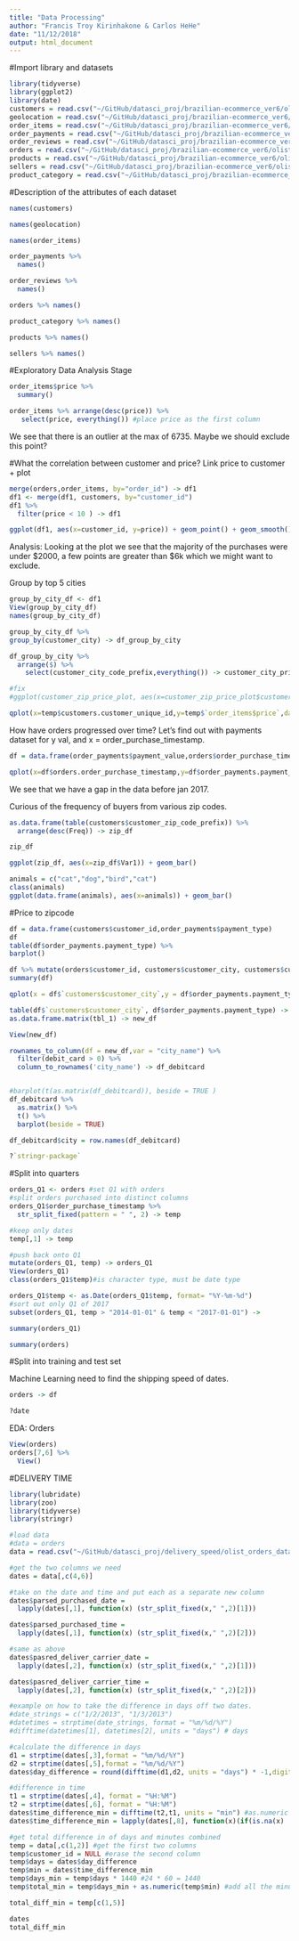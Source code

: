 ```yaml
---
title: "Data Processing"
author: "Francis Troy Kirinhakone & Carlos HeHe"
date: "11/12/2018"
output: html_document
---
```

#Import library and datasets
```r
library(tidyverse)
library(ggplot2)
library(date)
customers = read.csv("~/GitHub/datasci_proj/brazilian-ecommerce_ver6/olist_customers_dataset.csv")
geolocation = read.csv("~/GitHub/datasci_proj/brazilian-ecommerce_ver6/olist_geolocation_dataset.csv")
order_items = read.csv("~/GitHub/datasci_proj/brazilian-ecommerce_ver6/olist_order_items_dataset.csv")
order_payments = read.csv("~/GitHub/datasci_proj/brazilian-ecommerce_ver6/olist_order_payments_dataset.csv")
order_reviews = read.csv("~/GitHub/datasci_proj/brazilian-ecommerce_ver6/olist_order_reviews_dataset.csv")
orders = read.csv("~/GitHub/datasci_proj/brazilian-ecommerce_ver6/olist_orders_dataset.csv",na.strings = c("","NA"))
products = read.csv("~/GitHub/datasci_proj/brazilian-ecommerce_ver6/olist_products_dataset.csv")
sellers = read.csv("~/GitHub/datasci_proj/brazilian-ecommerce_ver6/olist_sellers_dataset.csv")
product_category = read.csv("~/GitHub/datasci_proj/brazilian-ecommerce_ver6/product_category_name_translation.csv")
```

#Description of the attributes of each dataset
```r
names(customers)
```
```r
names(geolocation)
```
```r
names(order_items)
```
```r
order_payments %>%
  names()
```
```r
order_reviews %>%
  names()
```
```r
orders %>% names()
```
```r
product_category %>% names()
```
```r
products %>% names()
```
```r
sellers %>% names()
```


#Exploratory Data Analysis Stage
```r
order_items$price %>%
  summary()

order_items %>% arrange(desc(price)) %>%
   select(price, everything()) #place price as the first column
```
We see that there is an outlier at the max of 6735. Maybe we should exclude this point?

#What the correlation between customer and price?
Link price to customer + plot
```r
merge(orders,order_items, by="order_id") -> df1
df1 <- merge(df1, customers, by="customer_id")
df1 %>% 
  filter(price < 10 ) -> df1

ggplot(df1, aes(x=customer_id, y=price)) + geom_point() + geom_smooth()
```
Analysis: Looking at the plot we see that the majority of the purchases were under $2000, a few points are greater than $6k which we might want to exclude.

Group by top 5 cities
```r
group_by_city_df <- df1
View(group_by_city_df)
names(group_by_city_df)

group_by_city_df %>%
group_by(customer_city) -> df_group_by_city

df_group_by_city %>% 
  arrange($) %>%
    select(customer_city_code_prefix,everything()) -> customer_city_price_plot

#fix
#ggplot(customer_zip_price_plot, aes(x=customer_zip_price_plot$customer_id,y=customer_zip_price_plot$price, ))

qplot(x=temp$customers.customer_unique_id,y=temp$`order_items$price`,data=temp, color=temp$`customers$customer_zip_code_prefix`) + geom_point() + coord_fixed(2)
```
How have orders progressed over time?
Let's find out with payments dataset for y val, and x = order_purchase_timestamp.
```r
df = data.frame(order_payments$payment_value,orders$order_purchase_timestamp)

qplot(x=df$orders.order_purchase_timestamp,y=df$order_payments.payment_value,data=df, color="red")
```
We see that we have a gap in the data before jan 2017. 

Curious of the frequency of buyers from various zip codes.
```r
as.data.frame(table(customers$customer_zip_code_prefix)) %>% 
  arrange(desc(Freq)) -> zip_df

zip_df

ggplot(zip_df, aes(x=zip_df$Var1)) + geom_bar()

animals = c("cat","dog","bird","cat")
class(animals)
ggplot(data.frame(animals), aes(x=animals)) + geom_bar()
```

#Price to zipcode

```r
df = data.frame(customers$customer_id,order_payments$payment_type)
df
table(df$order_payments.payment_type) %>%
barplot()

df %>% mutate(orders$customer_id, customers$customer_city, customers$customer_state) -> df
summary(df)

qplot(x = df$`customers$customer_city`,y = df$order_payments.payment_type)

table(df$`customers$customer_city`, df$order_payments.payment_type) -> tbl_1
as.data.frame.matrix(tbl_1) -> new_df

View(new_df)

rownames_to_column(df = new_df,var = "city_name") %>%
  filter(debit_card > 0) %>% 
  column_to_rownames('city_name') -> df_debitcard


#barplot(t(as.matrix(df_debitcard)), beside = TRUE )
df_debitcard %>%
  as.matrix() %>%
  t() %>%
  barplot(beside = TRUE)

df_debitcard$city = row.names(df_debitcard)

?`stringr-package`
```
#Split into quarters
```r
orders_Q1 <- orders #set Q1 with orders
#split orders purchased into distinct columns
orders_Q1$order_purchase_timestamp %>%
  str_split_fixed(pattern = " ", 2) -> temp

#keep only dates
temp[,1] -> temp

#push back onto Q1
mutate(orders_Q1, temp) -> orders_Q1
View(orders_Q1)
class(orders_Q1$temp)#is character type, must be date type

orders_Q1$temp <- as.Date(orders_Q1$temp, format= "%Y-%m-%d")
#sort out only Q1 of 2017
subset(orders_Q1, temp > "2014-01-01" & temp < "2017-01-01") -> 

summary(orders_Q1)
```
```r
summary(orders)
```



#Split into training and test set

Machine Learning
need to find the shipping speed of dates.
```r
orders -> df

?date
```

EDA: Orders
```r
View(orders)
orders[7,6] %>%
  View()
```


#DELIVERY TIME
```r
library(lubridate)
library(zoo)
library(tidyverse)
library(stringr)

#load data
#data = orders
data = read.csv("~/GitHub/datasci_proj/delivery_speed/olist_orders_dataset.csv")

#get the two columns we need
dates = data[,c(4,6)]

#take on the date and time and put each as a separate new column
dates$parsed_purchased_date = 
  lapply(dates[,1], function(x) (str_split_fixed(x," ",2)[1]))

dates$parsed_purchased_time = 
  lapply(dates[,1], function(x) (str_split_fixed(x," ",2)[2]))

#same as above
dates$pasred_deliver_carrier_date = 
  lapply(dates[,2], function(x) (str_split_fixed(x," ",2)[1]))

dates$pasred_deliver_carrier_time = 
  lapply(dates[,2], function(x) (str_split_fixed(x," ",2)[2]))

#example on how to take the difference in days off two dates.
#date_strings = c("1/2/2013", "1/3/2013")
#datetimes = strptime(date_strings, format = "%m/%d/%Y")
#difftime(datetimes[1], datetimes[2], units = "days") # days

#calculate the difference in days
d1 = strptime(dates[,3],format = "%m/%d/%Y")
d2 = strptime(dates[,5],format = "%m/%d/%Y")
dates$day_difference = round(difftime(d1,d2, units = "days") * -1,digit = 0)

#difference in time
t1 = strptime(dates[,4], format = "%H:%M")
t2 = strptime(dates[,6], format = "%H:%M")
dates$time_difference_min = difftime(t2,t1, units = "min") #as.numeric
dates$time_difference_min = lapply(dates[,8], function(x)(if(is.na(x) != TRUE && x < 0){x * -1} else{x})) #turn all values positive

#get total difference in of days and minutes combined
temp = data[,c(1,2)] #get the first two columns
temp$customer_id = NULL #erase the second column
temp$days = dates$day_difference
temp$min = dates$time_difference_min
temp$days_min = temp$days * 1440 #24 * 60 = 1440
temp$total_min = temp$days_min + as.numeric(temp$min) #add all the minutes together

total_diff_min = temp[c(1,5)]

dates
total_diff_min



```